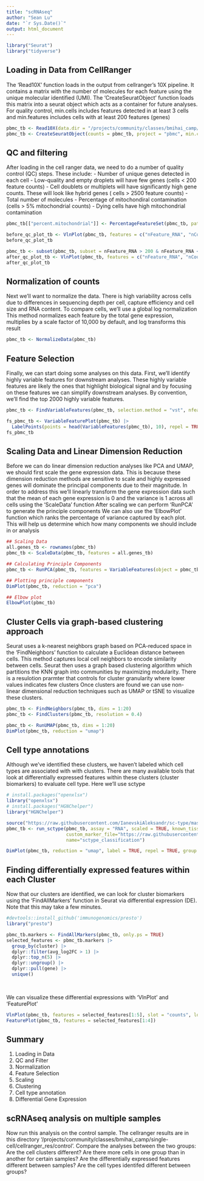 ```yaml
---
title: "scRNAseq"
author: "Sean Lu"
date: "`r Sys.Date()`"
output: html_document
---
```


```r
library("Seurat")
library("tidyverse")
```

## Loading in Data from CellRanger
The 'Read10X' function loads in the output from cellranger's 10X pipeline. It contains a matrix with the number of molecules for each feature using the unique molecular identified (UMI). 
The 'CreateSeuratObject' function loads this matrix into a seurat object which acts as a container for future analyses. For quality control, min.cells includes features detected in at least 3 cells and min.features includes cells with at least 200 features (genes)

```r
pbmc_tb <- Read10X(data.dir = "/projects/community/classes/bmihai_camp/single-cell/cellranger_res/TB")
pbmc_tb <- CreateSeuratObject(counts = pbmc_tb, project = "pbmc", min.cells = 3, min.features = 200)
```

## QC and filtering
After loading in the cell ranger data, we need to do a number of quality control (QC) steps. These include:
 - Number of unique genes detected in each cell
  - Low-quality and empty droplets will have few genes (cells < 200 feature counts)
  - Cell doublets or multiplets will have significantly high gene counts. These will look like hybrid genes ( cells > 2500 feature counts) 
 - Total number of molecules 
 - Percentage of mitochondiral contamination (cells > 5% mitochondrial counts)
  - Dying cells have high mitochondrial contamination
```r
pbmc_tb[["percent.mitochondrial"]] <- PercentageFeatureSet(pbmc_tb, pattern = "^MT-")

before_qc_plot_tb <- VlnPlot(pbmc_tb, features = c("nFeature_RNA", "nCount_RNA", "percent.mitochondrial"), ncol = 3)
before_qc_plot_tb

pbmc_tb <- subset(pbmc_tb, subset = nFeature_RNA > 200 & nFeature_RNA < 2500 & percent.mitochondrial < 5)
after_qc_plot_tb <- VlnPlot(pbmc_tb, features = c("nFeature_RNA", "nCount_RNA", "percent.mitochondrial"), ncol = 3)
after_qc_plot_tb
```

## Normalization of counts
Next we'll want to normalize the data. There is high variability across cells due to differences in sequencing depth per cell, capture efficiency and cell size and RNA content. To compare cells, we'll use a global log normalization
This method normalizes each feature by the total gene expression, multiplies by a scale factor of 10,000 by default, and log transforms this result
```r
pbmc_tb <- NormalizeData(pbmc_tb)
```
## Feature Selection
Finally, we can start doing some analyses on this data. First, we'll identify highly variable features for downstream analyses. These highly variable features are likely the ones that highlight biological signal and by focusing on these features we can simplify downstream analyses. By convention, we'll find the top 2000 highly variable features.
```r
pbmc_tb <- FindVariableFeatures(pbmc_tb, selection.method = "vst", nfeatures=2000)

fs_pbmc_tb <- VariableFeaturePlot(pbmc_tb) |>
  LabelPoints(points = head(VariableFeatures(pbmc_tb), 10), repel = TRUE)
fs_pbmc_tb
```

## Scaling Data and Linear Dimension Reduction
Before we can do linear dimension reduction analyses like PCA and UMAP, we should first scale the gene expression data. This is because these dimension reduction methods are sensitive to scale and highly expressed genes will dominate the principal components due to their magnitude. 
In order to address this we'll linearly transform the gene expression data such that the mean of each gene expression is 0 and the variance is 1 across all cells using the 'ScaleData' function
After scaling we can perform 'RunPCA' to generate the principle components 
We can also use the 'ElbowPlot' function which ranks the percentage of variance captured by each plot. This will help us determine which how many components we should include in or analysis 
```r
## Scaling Data
all.genes_tb <- rownames(pbmc_tb)
pbmc_tb <- ScaleData(pbmc_tb, features = all.genes_tb)

## Calculating Principle Components
pbmc_tb <- RunPCA(pbmc_tb, features = VariableFeatures(object = pbmc_tb))

## Plotting principle components
DimPlot(pbmc_tb, reduction = "pca")

## Elbow plot
ElbowPlot(pbmc_tb)
```
## Cluster Cells via graph-based clustering approach
Seurat uses a k-nearest neighbors graph based on PCA-reduced space in the 'FindNeighbors' function to calculate a Euclidean distance between cells. This method captures local cell neighbors to encode similarity between cells.
Seurat then uses a graph based clustering algorithm which partitions the KNN graph into communities by maximizing modularity. There is a resulotion prarmter that controls for cluster granularity where lower values indicates few clusters
Once clusters are found we can use non-linear dimensional reduction techniques such as UMAP or tSNE to visualize these clusters. 
```r
pbmc_tb <- FindNeighbors(pbmc_tb, dims = 1:20)
pbmc_tb <- FindClusters(pbmc_tb, resolution = 0.4)

pbmc_tb <- RunUMAP(pbmc_tb, dims = 1:20)
DimPlot(pbmc_tb, reduction = "umap")
```

## Cell type annotations
Although we've identified these clusters, we haven't labeled which cell types are associated with with clusters. There are many available tools that look at differentially expressed features within these clusters (cluster biomarkers) to evaluate cell type. Here we'll use sctype 
```r
# install.packages("openxlsx")
library("openxlsx")
# install.packages("HGNChelper")
library("HGNChelper")

source("https://raw.githubusercontent.com/IanevskiAleksandr/sc-type/master/R/sctype_wrapper.R")
pbmc_tb <- run_sctype(pbmc_tb, assay = "RNA", scaled = TRUE, known_tissue_type = "Immune system",
                      custom_marker_file="https://raw.githubusercontent.com/IanevskiAleksandr/sc-type/master/ScTypeDB_short.xlsx",
                      name="sctype_classification")

DimPlot(pbmc_tb, reduction = "umap", label = TRUE, repel = TRUE, group.by = 'sctype_classification')  
```

## Finding differentially expressed features within each Cluster
Now that our clusters are identified, we can look for cluster biomarkers using the 'FindAllMarkers' function in Seurat via differential expression (DE). Note that this may take a few minutes. 
```r
#devtools::install_github('immunogenomics/presto')
library("presto")

pbmc_tb.markers <- FindAllMarkers(pbmc_tb, only.ps = TRUE)
selected_features <- pbmc_tb.markers |>
  group_by(cluster) |>
  dplyr::filter(avg_log2FC > 1) |>
  dplyr::top_n(5) |>
  dplyr::ungroup() |>
  dplyr::pull(gene) |>
  unique()
  
  
```
We can visualize these differential expressions with 'VlnPlot' and 'FeaturePlot'
```r
VlnPlot(pbmc_tb, features = selected_features[1:5], slot = "counts", log = TRUE)
FeaturePlot(pbmc_tb, features = selected_features[1:4])
```

## Summary
1. Loading in Data
2. QC and Filter
3. Normalization
4. Feature Selection
5. Scaling
6. Clustering
7. Cell type annotation
8. Differential Gene Expression


## scRNAseq analysis on multiple samples
Now run this analysis on the control sample. The cellranger results are in this directory '/projects/community/classes/bmihai_camp/single-cell/cellranger_res/control'.
Compare the analyses between the two groups:
Are the cell clusters different? Are there more cells in one group than in another for certain samples?
Are the differentially expressed features different between samples?
Are the cell types identifed different between groups?

